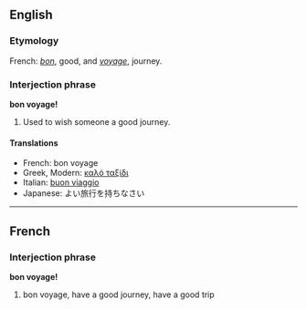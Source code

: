 ==English==
===Etymology===
French: ''[[bon]]'', good, and ''[[voyage#French|voyage]]'', journey.

===Interjection phrase===
'''bon voyage!'''

#Used to wish someone a good journey.

====Translations====
*French: bon voyage
*Greek, Modern: [[καλό ταξίδι]]
*Italian: [[buon viaggio]]
*Japanese: よい旅行を持ちなさい

----
==French==
===Interjection phrase===
'''bon voyage!'''

#bon voyage, have a good journey, have a good trip